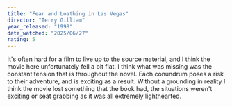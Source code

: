 ```yaml
---
title: "Fear and Loathing in Las Vegas"
director: "Terry Gilliam"
year_released: "1998"
date_watched: "2025/06/27"
rating: 5
---
```


It's often hard for a film to live up to the source material, and I think the movie here unfortunately fell a bit flat.
I think what was missing was the constant tension that is throughout the novel. Each conundrum poses a risk to their adventure, and is exciting as a result.
Without a grounding in reality I think the movie lost something that the book had, the situations weren't exciting or seat grabbing as it was all extremely lighthearted.
